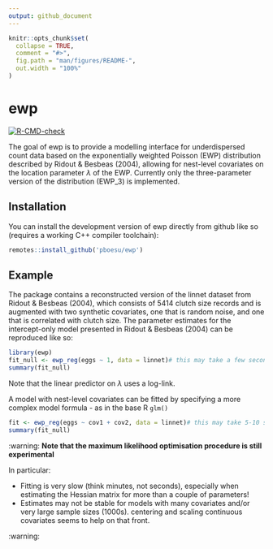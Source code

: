 ```yaml
---
output: github_document
---
```


<!-- README.md is generated from README.Rmd. Please edit that file -->

```r
knitr::opts_chunk$set(
  collapse = TRUE,
  comment = "#>",
  fig.path = "man/figures/README-",
  out.width = "100%"
)
```

# ewp

<!-- badges: start -->
[![R-CMD-check](https://github.com/pboesu/ewp/workflows/R-CMD-check/badge.svg)](https://github.com/pboesu/ewp/actions)
<!-- badges: end -->

The goal of ewp is to provide a modelling interface for underdispersed count data based on the exponentially weighted Poisson (EWP) distribution described by Ridout & Besbeas (2004), allowing for nest-level covariates on the location parameter $\lambda$ of the EWP. Currently only the three-parameter version of the distribution (EWP_3) is implemented.

## Installation

You can install the development version of ewp directly from github like so (requires a working C++ compiler toolchain):

``` r
remotes::install_github('pboesu/ewp')
```

## Example

The package contains a reconstructed version of the linnet dataset from Ridout & Besbeas (2004), which consists of 5414 clutch size records and is augmented with two synthetic covariates, one that is random noise, and one that is correlated with clutch size. The parameter estimates for the intercept-only model presented in Ridout & Besbeas (2004) can be reproduced like so:

```r
library(ewp)
fit_null <- ewp_reg(eggs ~ 1, data = linnet)# this may take a few seconds
summary(fit_null)
```

Note that the linear predictor on $\lambda$ uses a log-link.

A model with nest-level covariates can be fitted by specifying a more complex model formula - as in the base R `glm()`

```r
fit <- ewp_reg(eggs ~ cov1 + cov2, data = linnet)# this may take 5-10 seconds
summary(fit_null)
```

:warning: 
**Note that the maximum likelihood optimisation procedure is still experimental**

In particular: 

- Fitting is very slow (think minutes, not seconds), especially when estimating the Hessian matrix for more than a couple of parameters!
- Estimates may not be stable for models with many covariates and/or very large sample sizes (1000s). centering and scaling continuous covariates seems to help on that front.

:warning:
